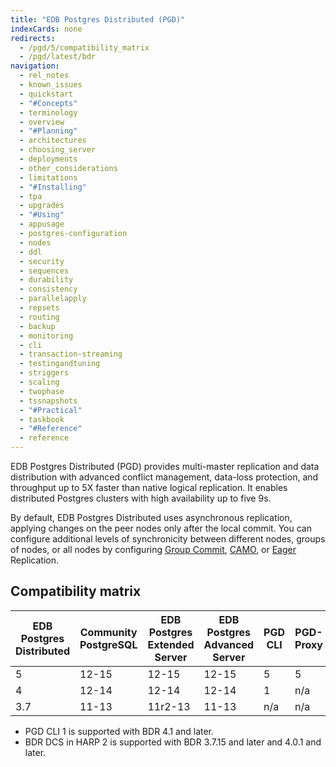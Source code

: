 ```yaml
---
title: "EDB Postgres Distributed (PGD)"
indexCards: none
redirects:
  - /pgd/5/compatibility_matrix
  - /pgd/latest/bdr
navigation:
  - rel_notes
  - known_issues
  - quickstart
  - "#Concepts"
  - terminology
  - overview
  - "#Planning"
  - architectures
  - choosing_server
  - deployments
  - other_considerations
  - limitations
  - "#Installing"
  - tpa
  - upgrades
  - "#Using"
  - appusage
  - postgres-configuration
  - nodes
  - ddl
  - security
  - sequences
  - durability
  - consistency
  - parallelapply
  - repsets
  - routing
  - backup
  - monitoring
  - cli
  - transaction-streaming
  - testingandtuning
  - striggers
  - scaling
  - twophase
  - tssnapshots
  - "#Practical"
  - taskbook
  - "#Reference"
  - reference
---
```



EDB Postgres Distributed (PGD) provides multi-master replication and data distribution with advanced conflict management, data-loss protection, and throughput up to 5X faster than native logical replication. It enables distributed Postgres clusters with high availability up to five 9s.

By default, EDB Postgres Distributed uses asynchronous replication, applying changes on
the peer nodes only after the local commit. You can configure additional levels of synchronicity between different nodes, groups of nodes, or all nodes by configuring
[Group Commit](durability/group-commit), [CAMO](durability/camo), or
[Eager](consistency/eager) Replication.

## Compatibility matrix

| EDB Postgres <br/> Distributed | Community <br/> PostgreSQL | EDB Postgres <br/> Extended Server | EDB Postgres <br/> Advanced Server | PGD <br/> CLI | PGD-Proxy | BDR <br/> Extension | pgLogical3 <br/> Extension | HARP |
| ------------------------------ | --------------------------- | ---------------------------------- | ---------------------------------- | ------------- | --------- | ------------------- | -------------------------- | ---- |
| 5                              | 12-15              | 12-15                     | 12-15                     | 5             | 5         | 5                   | n/a                        | n/a  |
| 4                              | 12-14                  | 12-14                         | 12-14                         | 1             | n/a       | 4                   | n/a                        | 2    |
| 3.7                            | 11-13                  | 11r2-13                       | 11-13                         | n/a           | n/a       | 3.7                 | 3.7                        | 2    |

- PGD CLI 1 is supported with BDR 4.1 and later.
- BDR DCS in HARP 2 is supported with BDR 3.7.15 and later and 4.0.1 and later.

